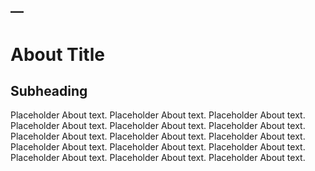 ---
---

# About Title

## Subheading

Placeholder About text.  Placeholder About text.  Placeholder About text.  Placeholder About text.  Placeholder About text.  Placeholder About text.  Placeholder About text.  Placeholder About text.  Placeholder About text.  Placeholder About text.  Placeholder About text.  Placeholder About text.  Placeholder About text.  Placeholder About text.  Placeholder About text.  
